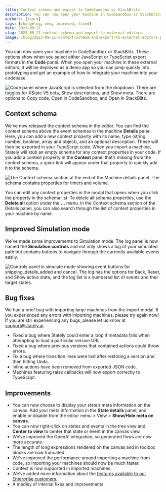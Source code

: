 ```yaml
---
title: Context schema and export to CodeSandbox or StackBlitz
description: You can now open your machine in CodeSandbox or StackBlitz. These options show when you select either JavaScript or TypeScript export formats in the Code panel.
authors: [laura]
tags: [changelog, new, improved, fixed]
date: 2023-09-21
slug: 2023-09-21-context-schema-and-export-to-external-editors
image: /blog/2023-09-21-context-schema-and-export-to-external-editors.png
---
```


You can now open your machine in CodeSandbox or StackBlitz. These options show when you select either JavaScript or TypeScript export formats in the **Code** panel. When you open your machine in these external editors, it will be deployed as a demo app so you can jump quickly into prototyping and get an example of how to integrate your machine into your codebase.

![Code panel where JavaScript is selected from the dropdown. There are toggles for XState V5 beta, Show descriptions, and Show meta. There are options to Copy code, Open in CodeSandbox, and Open in StackBlitz.](./export-to-external-editors.png)

<!--truncate-->

## Context schema

We’ve now released the context schema in the editor. You can find the context schema above the event schemas in the machine **Details** panel. Here, you can add a new context property with its name, type (string, number, boolean, array and object), and an optional description. These will then be exported in your TypeScript code. When you import a machine, Stately will stub an empty schema for any context properties in your code. If you add a context property in the **Context** panel that’s missing from the context schema, a quick link will appear under that property to quickly add it to the schema.

![The Context schema section at the end of the Machine details panel. The schema contains properties for timers and volume.](./context-schema.png)

You can edit any context properties in the modal that opens when you click the property in the schema list. To delete all schema properties, use the **Delete all** option under the **...** menu.
In the Context schema section of the Details panel, you can also search through the list of context properties in your machine by name.

## Improved Simulation mode

We’ve made some improvements to Simulation mode. The log panel is now named the **Simulation controls** and not only shows a log of your simulated path but contains buttons to navigate through the currently available events easily.

![Controls panel in simulate mode showing event buttons for shipping_details_added and cancel. The log has the options for Back, Reset, and Show active state, and the log list is a numbered list of events and their target states.](./simulate-mode.png)

## Bug fixes

We had a brief bug with importing large machines from the import modal. If you experienced any errors with importing machines, please try again now! If you are still experiencing any bugs, please let us know at support@stately.ai.

- Fixed a bug where Stately could enter a loop if metadata fails when attempting to load a particular version URL.
- Fixed a bug where previous versions that contained actions could throw errors.
- Fix a bug where transition lines were lost after restoring a version and then hitting Undo.
- Inline actions have been removed from exported JSON code.
- Machines featuring raise callbacks will now export correctly to TypeScript.

## Improvements

- You can now choose to display your state’s meta information on the canvas. Add your meta information in the **State details** panel, and enable or disable from the editor menu > View > **Show/Hide meta on canvas**.
- You can now right-click on states and events in the tree view and **Center to view** to center that state or event in the canvas view.
- We’ve improved the OpenAI integration, so generated flows are now more accurate.
- The length of long expressions rendered on the canvas and in toolbox blocks are now truncated.
- We’ve improved the performance around importing a machine from code, so importing your machines should now be much faster.
- Context is now supported in imported machines.
- We’ve added more information about the [features available to our Enterprise customers](https://stately.ai/registry/billing).
- A medley of internal fixes and improvements.
